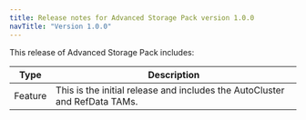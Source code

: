 ```yaml
---
title: Release notes for Advanced Storage Pack version 1.0.0
navTitle: "Version 1.0.0"
---
```


This release of Advanced Storage Pack includes:

|  Type   |                                Description                                 |
| ------- | -------------------------------------------------------------------------- |
| Feature | This is the initial release and includes the AutoCluster and RefData TAMs. |

